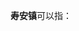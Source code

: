 '''寿安镇'''可以指：
{{PRC admin/disambig|36/02/22/107/000|51/01/15/106/000|51/01/31/102/000}}
{{disambig|cat=三字中国镇名消歧义}}